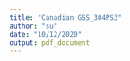 ```yaml
---
title: "Canadian GSS_304PS3"
author: "su"
date: "10/12/2020"
output: pdf_document
---
```


```r

```

